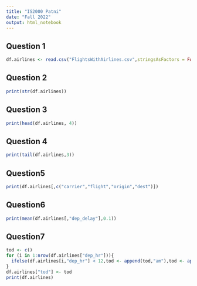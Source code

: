 ```yaml
---
title: "IS2000 Patni"
date: "Fall 2022"
output: html_notebook
---
```


## Question 1
```r
df.airlines <- read.csv("FlightsWithAirlines.csv",stringsAsFactors = FALSE)
```
## Question 2
```r
print(str(df.airlines))
```

## Question 3
```r
print(head(df.airlines, 4))
```
## Question 4
```r
print(tail(df.airlines,3))
```


## Question5
```r
print(df.airlines[,c("carrier","flight","origin","dest")])
```
## Question6
```r
print(mean(df.airlines[,"dep_delay"],0.1))
```
## Question7
```r
tod <- c()
for (i in 1:nrow(df.airlines["dep_hr"])){
  ifelse(df.airlines[i,"dep_hr"] < 12,tod <- append(tod,"am"),tod <- append(tod,"pm"))
}
df.airlines["tod"] <- tod
print(df.airlines)
```




